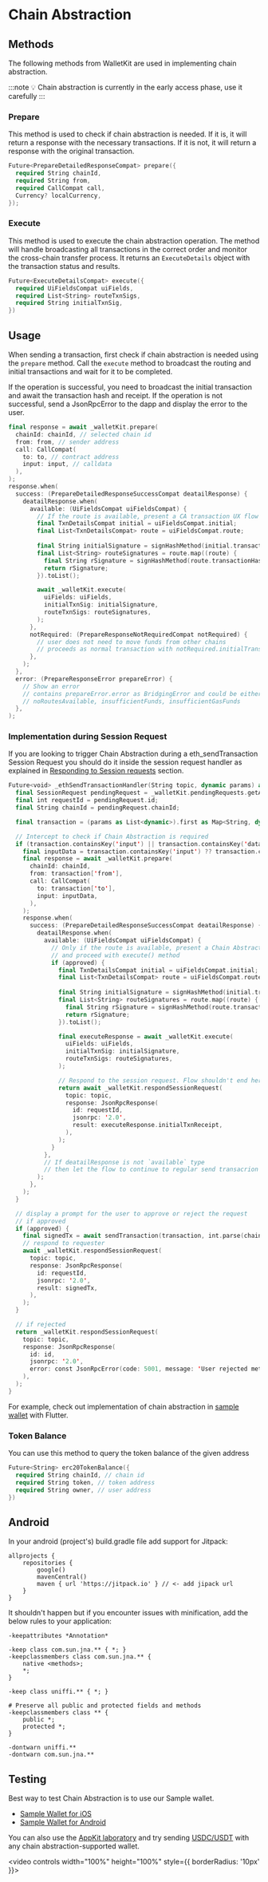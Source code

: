 
# Chain Abstraction

<ChainAbstractionIntro />

## Methods

The following methods from WalletKit are used in implementing chain abstraction.

:::note
💡 Chain abstraction is currently in the early access phase, use it carefully
:::

### Prepare 

This method is used to check if chain abstraction is needed. If it is, it will return a response with the necessary transactions. 
If it is not, it will return a response with the original transaction. 

```swift
Future<PrepareDetailedResponseCompat> prepare({
  required String chainId,
  required String from,
  required CallCompat call,
  Currency? localCurrency,
});
```

### Execute

This method is used to execute the chain abstraction operation. The method will handle broadcasting all transactions in the correct order and monitor the cross-chain transfer process. It returns an `ExecuteDetails` object with the transaction status and results.

```swift
Future<ExecuteDetailsCompat> execute({
  required UiFieldsCompat uiFields,
  required List<String> routeTxnSigs,
  required String initialTxnSig,
})
```

## Usage

When sending a transaction, first check if chain abstraction is needed using the `prepare` method. Call the `execute` method to broadcast the routing and initial transactions and wait for it to be completed. 

If the operation is successful, you need to broadcast the initial transaction and await the transaction hash and receipt. 
If the operation is not successful, send a JsonRpcError to the dapp and display the error to the user. 

```swift
final response = await _walletKit.prepare(
  chainId: chainId, // selected chain id
  from: from, // sender address
  call: CallCompat(
    to: to, // contract address
    input: input, // calldata
  ),
);
response.when(
  success: (PrepareDetailedResponseSuccessCompat deatailResponse) {
    deatailResponse.when(
      available: (UiFieldsCompat uiFieldsCompat) {
        // If the route is available, present a CA transaction UX flow and sign hashes when approved
        final TxnDetailsCompat initial = uiFieldsCompat.initial;
        final List<TxnDetailsCompat> route = uiFieldsCompat.route;
        
        final String initialSignature = signHashMethod(initial.transactionHashToSign);
        final List<String> routeSignatures = route.map((route) {
          final String rSignature = signHashMethod(route.transactionHashToSign);
          return rSignature;
        }).toList();

        await _walletKit.execute(
          uiFields: uiFields,
          initialTxnSig: initialSignature,
          routeTxnSigs: routeSignatures,
        );
      },
      notRequired: (PrepareResponseNotRequiredCompat notRequired) {
        // user does not need to move funds from other chains
        // proceeds as normal transaction with notRequired.initialTransaction
      },
    );
  },
  error: (PrepareResponseError prepareError) {
    // Show an error
    // contains prepareError.error as BridgingError and could be either:
    // noRoutesAvailable, insufficientFunds, insufficientGasFunds
  },
);
```

### Implementation during Session Request

If you are looking to trigger Chain Abstraction during a eth_sendTransaction Session Request you should do it inside the session request handler as explained in [Responding to Session requests](../usage.mdx#responding-to-session-requests) section.

```swift
Future<void> _ethSendTransactionHandler(String topic, dynamic params) async {
  final SessionRequest pendingRequest = _walletKit.pendingRequests.getAll().last;
  final int requestId = pendingRequest.id;
  final String chainId = pendingRequest.chainId;

  final transaction = (params as List<dynamic>).first as Map<String, dynamic>;

  // Intercept to check if Chain Abstraction is required
  if (transaction.containsKey('input') || transaction.containsKey('data')) {
    final inputData = transaction.containsKey('input') ?? transaction.containsKey('data');
    final response = await _walletKit.prepare(
      chainId: chainId,
      from: transaction['from'],
      call: CallCompat(
        to: transaction['to'],
        input: inputData,
      ),
    );
    response.when(
      success: (PrepareDetailedResponseSuccessCompat deatailResponse) {
        deatailResponse.when(
          available: (UiFieldsCompat uiFieldsCompat) {
            // Only if the route is available, present a Chain Abstraction approval modal 
            // and proceed with execute() method
            if (approved) {
              final TxnDetailsCompat initial = uiFieldsCompat.initial;
              final List<TxnDetailsCompat> route = uiFieldsCompat.route;
              
              final String initialSignature = signHashMethod(initial.transactionHashToSign);
              final List<String> routeSignatures = route.map((route) {
                final String rSignature = signHashMethod(route.transactionHashToSign);
                return rSignature;
              }).toList();

              final executeResponse = await _walletKit.execute(
                uiFields: uiFields,
                initialTxnSig: initialSignature,
                routeTxnSigs: routeSignatures,
              );

              // Respond to the session request. Flow shouldn't end here as the transaction was processed
              return await _walletKit.respondSessionRequest(
                topic: topic,
                response: JsonRpcResponse(
                  id: requestId, 
                  jsonrpc: '2.0', 
                  result: executeResponse.initialTxnReceipt,
                ),
              );
            }
          },
          // If deatailResponse is not `available` type
          // then let the flow to continue to regular send transacrion
        );
      },
    );
  }

  // display a prompt for the user to approve or reject the request
  // if approved
  if (approved) {
    final signedTx = await sendTransaction(transaction, int.parse(chainId));
    // respond to requester
    await _walletKit.respondSessionRequest(
      topic: topic,
      response: JsonRpcResponse(
        id: requestId, 
        jsonrpc: '2.0', 
        result: signedTx,
      ),
    );
  }

  // if rejected
  return _walletKit.respondSessionRequest(
    topic: topic,
    response: JsonRpcResponse(
      id: id,
      jsonrpc: '2.0',
      error: const JsonRpcError(code: 5001, message: 'User rejected method'),
    ),
  );
}

```

For example, check out implementation of chain abstraction in [sample wallet](https://github.com/reown-com/reown_flutter/blob/develop/packages/reown_walletkit/example/lib/dependencies/chain_services/evm_service.dart) with Flutter.

### Token Balance

You can use this method to query the token balance of the given address

```swift
Future<String> erc20TokenBalance({
  required String chainId, // chain id
  required String token, // token address
  required String owner, // user address
})
```

## Android

In your android (project's) build.gradle file add support for Jitpack:

```
allprojects {
    repositories {
        google()
        mavenCentral()
        maven { url 'https://jitpack.io' } // <- add jipack url
    }
}
```

It shouldn't happen but if you encounter issues with minification, add the below rules to your application:

```
-keepattributes *Annotation*

-keep class com.sun.jna.** { *; }
-keepclassmembers class com.sun.jna.** {
    native <methods>;
    *;
}

-keep class uniffi.** { *; }

# Preserve all public and protected fields and methods
-keepclassmembers class ** {
    public *;
    protected *;
}

-dontwarn uniffi.**
-dontwarn com.sun.jna.**
```

## Testing 

Best way to test Chain Abstraction is to use our Sample wallet.
- [Sample Wallet for iOS](https://testflight.apple.com/join/Uv0XoBuD)
- [Sample Wallet for Android](https://appdistribution.firebase.dev/i/2b8b3dce9e2831cd)

You can also use the [AppKit laboratory](https://appkit-lab.reown.com/library/wagmi/) and try sending [USDC/USDT](../../../walletkit/features/early-access/chain-abstraction.mdx#what-are-the-supported-tokens-and-networks) with any chain abstraction-supported wallet. 

<video controls width="100%" height="100%" style={{ borderRadius: '10px' }}>
  <source src="/assets/chain-abstraction-demo.mp4" type="video/mp4" />
</video>
